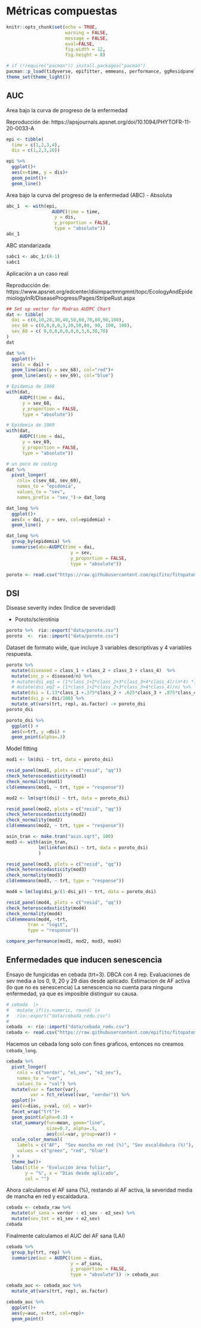 # Métricas compuestas

```r
knitr::opts_chunk$set(echo = TRUE, 
                      warning = FALSE, 
                      message = FALSE, 
                      eval=FALSE, 
                      fig.width = 12, 
                      fig.height = 8)
```


```r
# if (!require("pacman")) install.packages("pacman")
pacman::p_load(tidyverse, epifitter, emmeans, performance, ggResidpanel, multcomp, multcompView)
theme_set(theme_light()) 
```

## AUC

Area bajo la curva de progreso de la enfermedad

Reproducción de: https://apsjournals.apsnet.org/doi/10.1094/PHYTOFR-11-20-0033-A 


```r
epi <- tibble(
  time = c(1,2,3,4), 
  dis = c(1,2,3,10))
```

```r
epi %>%  
  ggplot()+
  aes(x=time, y = dis)+
  geom_point()+
  geom_line()
```

Area bajo la curva del progreso de la enfermedad (ABC) - Absoluta

```r
abc_1  <- with(epi, 
                 AUDPC(time = time, 
                  y = dis, 
                  y_proportion = FALSE, 
                  type = "absolute"))  
abc_1
```

ABC standarizada

```r
sabc1 <- abc_1/(4-1)
sabc1
```

Aplicación a un caso real

Reproducción de:  https://www.apsnet.org/edcenter/disimpactmngmnt/topc/EcologyAndEpidemiologyInR/DiseaseProgress/Pages/StripeRust.aspx


```r
## Set up vector for Madras AUDPC Chart
dat <- tibble(
  dai = c(0,10,20,30,40,50,60,70,80,90,100), 
  sev_68 = c(0,0,0,0,3,20,50,80, 90, 100, 100), 
  sev_69 = c( 0,0,0,0,0,0,0,3,6,30,70)
)
dat
```

```r
dat %>%  
  ggplot()+
  aes(x = dai) +
  geom_line(aes(y = sev_68), col="red")+
  geom_line(aes(y = sev_69), col="blue")
```


```r
# Epidemia de 1968
with(dat, 
     AUDPC(time = dai, 
      y = sev_68, 
      y_proportion = FALSE, 
      type = "absolute"))
```

```r
# Epidemia de 1969
with(dat, 
     AUDPC(time = dai, 
      y = sev_69, 
      y_proportion = FALSE, 
      type = "absolute"))

```

```r
# un poco de coding
dat %>%  
  pivot_longer(
    cols= c(sev_68, sev_69), 
    names_to = "epidemia", 
    values_to = "sev", 
    names_prefix = "sev_")-> dat_long
```

```r
dat_long %>%
  ggplot()+
  aes(x = dai, y = sev, col=epidemia) +
  geom_line()
```

```r
dat_long %>%  
  group_by(epidemia) %>%  
  summarise(abc=AUDPC(time = dai, 
                        y = sev, 
                        y_proportion = FALSE, 
                        type = "absolute"))
```


```r
poroto <- read.csv("https://raw.githubusercontent.com/epifito/fitopatometria-r/main/data/poroto.csv")
```

## DSI 

Disease severity index (Indice de severidad)

* Poroto/sclerotinia 

```r
poroto %>%  rio::export("data/poroto.csv")
poroto  <-  rio::import("data/poroto.csv")
```
 
Dataset de formato wide, que incluye 3 variables descriptivas y 4 variables respuesta. 

```r
poroto %>% 
  mutate(diseased = class_1 + class_2 + class_3 + class_4)  %>% 
  mutate(inc_p = diseased/n) %>% 
  # mutate(dsi_eq1 = (1*class_1+2*class_2+3*class_3+4*class_4)/(n*4) *100) %>% 
  # mutate(dsi_eq2 = (1*class_1+2*class_2+3*class_3+4*class_4)/n) %>% 
  mutate(dsi = (.13*class_1 +.375*class_2 + .625*class_3 + .875*class_4)/n*100) %>%   
  mutate(dsi_p = dsi/100) %>% 
  mutate_at(vars(trt, rep), as.factor) -> poroto_dsi
poroto_dsi
```


```r
poroto_dsi %>%  
  ggplot() + 
  aes(x=trt, y =dsi) + 
  geom_point(alpha=.3)
```

Model fitting 

```r
mod1 <- lm(dsi ~ trt, data = poroto_dsi)
```

```r
resid_panel(mod1, plots = c("resid", "qq"))
check_heteroscedasticity(mod1)
check_normality(mod1)
cld(emmeans(mod1, ~ trt, type = "response"))
```


```r
mod2 <- lm(sqrt(dsi) ~ trt, data = poroto_dsi)
```

```r
resid_panel(mod2, plots = c("resid", "qq"))
check_heteroscedasticity(mod2)
check_normality(mod2)
cld(emmeans(mod2, ~ trt, type = "response"))
```

```r
asin_tran <- make.tran("asin.sqrt", 100)
mod3 <- with(asin_tran,
            lm(linkfun(dsi) ~ trt, data = poroto_dsi)
            )
```

```r
resid_panel(mod3, plots = c("resid", "qq"))
check_heteroscedasticity(mod3)
check_normality(mod3)
cld(emmeans(mod3, ~ trt, type = "response"))
```

```r
mod4 = lm(log(dsi_p/(1-dsi_p)) ~ trt, data = poroto_dsi)
```

```r
resid_panel(mod4, plots = c("resid", "qq"))
check_heteroscedasticity(mod4)
check_normality(mod4)
cld(emmeans(mod4, ~trt, 
        tran = "logit", 
        type = "response"))
```

```r
compare_performance(mod1, mod2, mod3, mod4)
```

## Enfermedades que inducen senescencia

Ensayo de fungicidas en cebada (trt=3). 
DBCA con 4 rep.
Evaluaciones de sev media a los 0, 9, 20 y 29 dias desde aplicado. 
Estimacion de AF activa (lo que no es senescencia)
La senescencia no cuenta para ninguna enfermedad, ya que es imposible distinguir su causa.

```r
# cebada  |> 
#   mutate_if(is.numeric, round) |> 
#   rio::export("data/cebada_redu.csv")
# 
cebada  <- rio::import("data/cebada_redu.csv")
cebada <- read.csv("https://raw.githubusercontent.com/epifito/fitopatometria-r/main/data/cebada_redu.csv")
```

Hacemos un cebada long solo con fines graficos, entonces no creamos `cebada_long`. 
```r
cebada %>% 
  pivot_longer(
    cols = c("verdor", "e1_sev", "e2_sev"), 
    names_to = "var", 
    values_to = "val") %>% 
  mutate(var = factor(var),
         var = fct_relevel(var, "verdor")) %>% 
  ggplot()+
  aes(x=dias, y=val, col = var)+
  facet_wrap("trt")+
  geom_point(alpha=0.3) +
  stat_summary(fun=mean, geom="line", 
               size=0.7, alpha=.5,  
               aes(col=var, group=var)) +
  scale_color_manual(
    labels = c("AF",  "Sev mancha en red (%)", "Sev escaldadura (%)"),
    values = c("green", "red", "blue")
  ) +
  theme_bw()+ 
  labs(title = "Evolución área foliar",
       y = "%", x = "Días desde aplicado", 
       col = "")
```

Ahora calculamos el AF sana (%), restando al AF activa, la severidad media de mancha en red y escaldadura.

```r
cebada <- cebada_raw %>% 
  mutate(af_sana = verdor - e1_sev - e2_sev) %>% 
  mutate(sev_tot = e1_sev + e2_sev) 
cebada
```

Finalmente calculamos el AUC del AF sana (LAI)

```r
cebada %>% 
  group_by(trt, rep) %>%
  summarize(auc = AUDPC(time = dias, 
                        y = af_sana, 
                        y_proportion = FALSE, 
                        type = "absolute")) -> cebada_auc
```

```r
cebada_auc <- cebada_auc %>% 
  mutate_at(vars(trt, rep), as.factor)
```

```r
cebada_auc %>% 
  ggplot()+
  aes(y=auc, x=trt, col=rep)+
  geom_point()
```